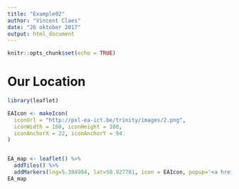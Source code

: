 ```yaml
---
title: "Example02"
author: "Vincent Claes"
date: "26 oktober 2017"
output: html_document
---
```


```r
knitr::opts_chunk$set(echo = TRUE)
```

# Our Location

```r
library(leaflet)

EAIcon <- makeIcon(
  iconUrl = "http://pxl-ea-ict.be/trinity/images/2.png",
  iconWidth = 160, iconHeight = 100,
  iconAnchorX = 22, iconAnchorY = 94
)


EA_map <- leaflet() %>% 
  addTiles() %>%
  addMarkers(lng=5.384984, lat=50.927781, icon = EAIcon, popup='<a href="https://www.facebook.com/pbaeaict/">PBA EA-ICT!</a>')
EA_map
```

